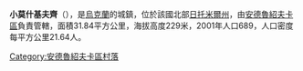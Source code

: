 {{unreferenced|time=2016-10-15T11:58:21+00:00}}
{{coord|49|58|39|N|28|51|47|E|scale:30000|display=title}}

'''小莫什基夫齊'''（{{lang-uk|Малі Мошківці}}），是[[烏克蘭|烏克蘭]]的城鎮，位於該國北部[[日托米爾州|日托米爾州]]，由[[安德魯紹夫卡區|安德魯紹夫卡區]]負責管轄，面積31.84平方公里，海拔高度229米，2001年人口689，人口密度每平方公里21.64人。

[[Category:安德魯紹夫卡區村落|Category:安德魯紹夫卡區村落]]